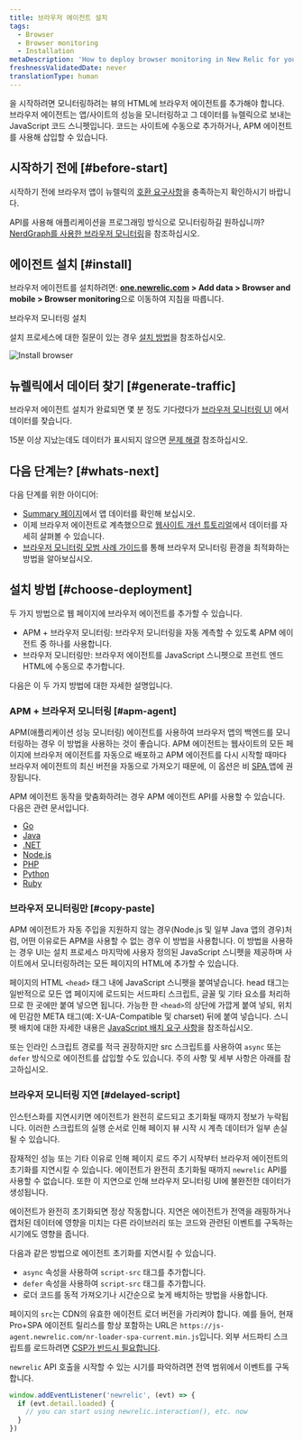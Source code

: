 ```yaml
---
title: 브라우저 에이전트 설치
tags:
  - Browser
  - Browser monitoring
  - Installation
metaDescription: 'How to deploy browser monitoring in New Relic for your apps, including UI, copy/paste, and API options.'
freshnessValidatedDate: never
translationType: human
---
```



<InlinePopover type="browser"/>을 시작하려면 모니터링하려는 뷰의 HTML에 브라우저 에이전트를 추가해야 합니다. 브라우저 에이전트는 앱/사이트의 성능을 모니터링하고 그 데이터를 뉴렐릭으로 보내는 JavaScript 코드 스니펫입니다. 코드는 사이트에 수동으로 추가하거나, APM 에이전트를 사용해 삽입할 수 있습니다.

## 시작하기 전에 [#before-start]

시작하기 전에 브라우저 앱이 뉴렐릭의 [호환 요구사항](/docs/browser/new-relic-browser/getting-started/compatibility-requirements-browser-monitoring)을 충족하는지 확인하시기 바랍니다.

API를 사용해 애플리케이션을 프로그래밍 방식으로 모니터링하길 원하십니까? [NerdGraph를 사용한 브라우저 모니터링](/docs/apis/nerdgraph/examples/browser-monitoring-config-nerdgraph)을 참조하십시오.

## 에이전트 설치 [#install]

브라우저 에이전트를 설치하려면: <DNT>**[one.newrelic.com](https://one.newrelic.com) > Add data > Browser and mobile > Browser monitoring**</DNT>으로 이동하여 지침을 따릅니다.

<ButtonGroup>
  <ButtonLink
    role="button"
    to="https://onenr.io/0MRNpYqNqQn"
    variant="primary"
  >
    브라우저 모니터링 설치
  </ButtonLink>
</ButtonGroup>

설치 프로세스에 대한 질문이 있는 경우 [설치 방법](#choose-deployment)을 참조하십시오.

<img
  title="Install browser"
  alt="Install browser"
  src={browserInstallBrowser}
/>

## 뉴렐릭에서 데이터 찾기 [#generate-traffic]

브라우저 에이전트 설치가 완료되면 몇 분 정도 기다렸다가 [브라우저 모니터링 UI](/docs/browser/browser-monitoring/getting-started/browser-summary-page) 에서 데이터를 찾습니다.

15분 이상 지났는데도 데이터가 표시되지 않으면 [문제 해결](/docs/browser/browser-monitoring/troubleshooting/troubleshoot-your-browser-monitoring-installation/) 참조하십시오.

## 다음 단계는? [#whats-next]

다음 단계를 위한 아이디어:

* [Summary 페이지](/docs/browser/browser-monitoring/getting-started/browser-summary-page)에서 앱 데이터를 확인해 보십시오.
* 이제 브라우저 에이전트로 계측했으므로 [웹사이트 개선 튜토리얼](/docs/journey-performance/guide-to-monitoring-core-web-vitals)에서 데이터를 자세히 살펴볼 수 있습니다.
* [브라우저 모니터링 모범 사례 가이드](/docs/new-relic-solutions/best-practices-guides/full-stack-observability/browser-monitoring-best-practices-guide)를 통해 브라우저 모니터링 환경을 최적화하는 방법을 알아보십시오.

## 설치 방법 [#choose-deployment]

두 가지 방법으로 웹 페이지에 브라우저 에이전트를 추가할 수 있습니다.

* APM + 브라우저 모니터링: 브라우저 모니터링을 자동 계측할 수 있도록 APM 에이전트 중 하나를 사용합니다.
* 브라우저 모니터링만: 브라우저 에이전트를 JavaScript 스니펫으로 프런트 엔드 HTML에 수동으로 추가합니다.

다음은 이 두 가지 방법에 대한 자세한 설명입니다.

### APM + 브라우저 모니터링 [#apm-agent]

APM(애플리케이션 성능 모니터링) 에이전트를 사용하여 브라우저 앱의 백엔드를 모니터링하는 경우 이 방법을 사용하는 것이 좋습니다. APM 에이전트는 웹사이트의 모든 페이지에 브라우저 에이전트를 자동으로 배포하고 APM 에이전트를 다시 시작할 때마다 브라우저 에이전트의 최신 버전을 자동으로 가져오기 때문에, 이 옵션은 비 [SPA ](/docs/browser/single-page-app-monitoring/get-started/introduction-single-page-app-monitoring)앱에 권장됩니다.

APM 에이전트 동작을 맞춤화하려는 경우 APM 에이전트 API를 사용할 수 있습니다. 다음은 관련 문서입니다.

* [Go](/docs/agents/go-agent/features/install-new-relic-browser-go-apps)
* [Java](/docs/agents/java-agent/instrumentation/page-load-timing-java)
* [.NET](/docs/agents/net-agent/features/page-load-timing-net)
* [Node.js](/docs/agents/nodejs-agent/supported-features/page-load-timing-nodejs)
* [PHP](/docs/agents/php-agent/features/page-load-timing-php)
* [Python](/docs/agents/python-agent/supported-features/page-load-timing-python)
* [Ruby](/docs/agents/ruby-agent/features/page-load-timing-ruby)

### 브라우저 모니터링만 [#copy-paste]

APM 에이전트가 자동 주입을 지원하지 않는 경우(Node.js 및 일부 Java 앱의 경우)처럼, 어떤 이유로든 APM을 사용할 수 없는 경우 이 방법을 사용합니다. 이 방법을 사용하는 경우 UI는 설치 프로세스 마지막에 사용자 정의된 JavaScript 스니펫을 제공하며 사이트에서 모니터링하려는 모든 페이지의 HTML에 추가할 수 있습니다.

페이지의 HTML `<head>` 태그 내에 JavaScript 스니펫을 붙여넣습니다. head 태그는 일반적으로 모든 앱 페이지에 로드되는 서드파티 스크립트, 글꼴 및 기타 요소를 처리하므로 한 곳에만 붙여 넣으면 됩니다. 가능한 한 `<head>`의 상단에 가깝게 붙여 넣되, 위치에 민감한 META 태그(예: X-UA-Compatible 및 charset) 뒤에 붙여 넣습니다. 스니펫 배치에 대한 자세한 내용은 [JavaScript 배치 요구 사항](/docs/browser/new-relic-browser/page-load-timing-resources/instrumentation-browser-monitoring#javascript-placement)을 참조하십시오.

또는 인라인 스크립트 경로를 적극 권장하지만 src 스크립트를 사용하여 `async` 또는 `defer` 방식으로 에이전트를 삽입할 수도 있습니다. 주의 사항 및 세부 사항은 아래를 참고하십시오.

### 브라우저 모니터링 지연 [#delayed-script]

<Callout variant="caution">
  인스턴스화를 지연시키면 에이전트가 완전히 로드되고 초기화될 때까지 정보가 누락됩니다. 이러한 스크립트의 실행 순서로 인해 페이지 뷰 시작 시 계측 데이터가 일부 손실될 수 있습니다.
</Callout>

잠재적인 성능 또는 기타 이유로 인해 페이지 로드 주기 시작부터 브라우저 에이전트의 초기화를 지연시킬 수 있습니다. 에이전트가 완전히 초기화될 때까지 `newrelic` API를 사용할 수 없습니다. 또한 이 지연으로 인해 브라우저 모니터링 UI에 불완전한 데이터가 생성됩니다.

에이전트가 완전히 초기화되면 정상 작동합니다. 지연은 에이전트가 전역을 래핑하거나 캡처된 데이터에 영향을 미치는 다른 라이브러리 또는 코드와 관련된 이벤트를 구독하는 시기에도 영향을 줍니다.

다음과 같은 방법으로 에이전트 초기화를 지연시킬 수 있습니다.

* `async` 속성을 사용하여 `script-src` 태그를 추가합니다.
* `defer` 속성을 사용하여 `script-src` 태그를 추가합니다.
* 로더 코드를 동적 가져오기나 시간순으로 늦게 배치하는 방법을 사용합니다.

페이지의 `src`는 CDN의 유효한 에이전트 로더 버전을 가리켜야 합니다. 예를 들어, 현재 Pro+SPA 에이전트 릴리스를 항상 포함하는 URL은 `https://js-agent.newrelic.com/nr-loader-spa-current.min.js`입니다. 외부 서드파티 스크립트를 로드하려면 [CSP가 반드시 필요합니다](/docs/browser/new-relic-browser/getting-started/compatibility-requirements-browser-monitoring#csp).

`newrelic` API 호출을 시작할 수 있는 시기를 파악하려면 전역 범위에서 이벤트를 구독합니다.

```js
window.addEventListener('newrelic', (evt) => {
  if (evt.detail.loaded) {
    // you can start using newrelic.interaction(), etc. now
  }
})
```

<InstallFeedback/>